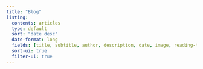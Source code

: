```yaml
---
title: "Blog"
listing: 
  contents: articles
  type: default
  sort: "date desc"
  date-format: long
  fields: [title, subtitle, author, description, date, image, reading-time]
  sort-ui: true
  filter-ui: true
---
```

